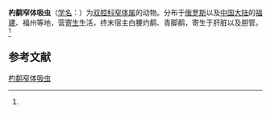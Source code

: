 {{Speciesbox
| name = 杓鹬窄体吸虫
| status = 
| status_system = 
| image = 
| genus = Lyperosomum
| species = kronschnepi
| authority = (Belopol'skaja, Tang et Tang, 1978)<ref name='id9937'>{{cite web| url =http://www.bioinfo.cn/db05/BjdwSpecies.php?action=view&id=9937| title =杓鹬窄体吸虫| work =《中国动物物种编目数据库》| publisher =中国科学院微生物研究所| author =中国科学院动物研究所| accessdate =2009-04-16| deadurl =yes| archiveurl =https://web.archive.org/web/20160305071115/http://www.bioinfo.cn/db05/BjdwSpecies.php?action=view&id=9937| archivedate =2016-03-05}}</ref>
}}

'''杓鹬窄体吸虫'''（[[学名|学名]]：{{lang|la|''Lyperosomum kronschnepi''}}）为[[双腔科|双腔科]][[窄体属|窄体属]]的动物。分布于[[俄罗斯|俄罗斯]]以及[[中国大陆|中国大陆]]的[[福建|福建]]、福州等地，营[[寄生|寄生]]生活，终末宿主白腰灼鹬、青脚鹬，寄生于肝脏以及胆管。<ref name='id9937'/>

== 参考文献 ==
{{reflist}}

{{Wikispecies|Lyperosomum kronschnepi}}

[[Category:窄体属|杓鹬窄体吸虫]]


{{吸虫小作品}}